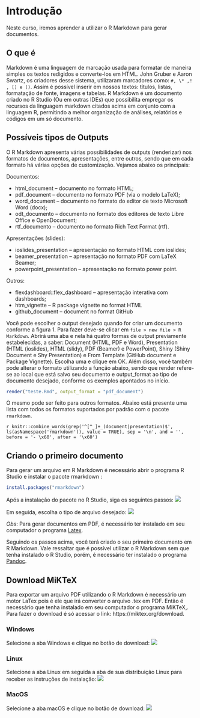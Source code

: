 # Introdução {#intro}
Neste curso, iremos aprender a utilizar o R Markdown para gerar documentos.

## O que é 
Markdown é uma linguagem de marcação usada para formatar de maneira simples os textos redigidos e converte-los em HTML. John Gruber e Aaron Swartz, os criadores desse sistema, utilizaram marcadores como: `#, \* ,! , [] e ()`. Assim é possível inserir em nossos textos: títulos, listas, formatação de fonte, imagens e tabelas.
R Markdown é um documento criado no R Studio (Ou em outras IDEs) que possibilita empregar os recursos da linguagem markdown citados acima em conjunto com a linguagem R, permitindo a melhor organização de análises, relatórios e códigos em um só documento.


## Possíveis tipos de Outputs
O R Markdown apresenta várias possibilidades de outputs (renderizar) nos formatos de documentos, apresentações, entre outros, sendo que em cada formato há várias opções de customização. Vejamos abaixo os principais: 

Documentos:

- html_document – documento no formato HTML;
- pdf_document – documento no formato PDF (via o modelo LaTeX);
- word_document – documento no formato do editor de texto Microsoft Word (docx);
- odt_documento – documento no formato dos editores de texto Libre Office e OpenDocument;
- rtf_documento – documento no formato Rich Text Format (rtf).

Apresentações (slides):

- ioslides_presentation – apresentação no formato HTML com ioslides;
- beamer_presentation – apresentação no formato PDF com LaTeX Beamer;
- powerpoint_presentation – apresentação no formato power point.

Outros:

- flexdashboard::flex_dashboard – apresentação interativa com dashboards;
- htm_vignette – R package vignette no format HTML
- github_document – document no format GitHub

Você pode escolher o output desejado quando for criar um documento conforme a figura 1.  Para fazer deve-se clicar em `file > new file > R Markdown`. Abrirá uma aba e nela há quatro formas de output previamente estabelecidas, a saber: Document (HTML, PDF e Word), Presentation (HTML (ioslides), HTML (slidy), PDF (Beamer) e PowerPoint), Shiny (Shiny Document e Shy Presentation) e From Template (GitHub document e Package Vignette).  Escolha uma e clique em OK. 
Além disso, você também pode alterar o formato utilizando a função abaixo, sendo que render refere-se ao local que está salvo seu documento e output_format ao tipo de documento desejado, conforme os exemplos apontados no início. 

```r
render("teste.Rmd", output_format = "pdf_document")
```

O mesmo pode ser feito para outros formatos. 
Abaixo está presente uma lista com todos os formatos suportados por padrão com o pacote `rmarkdown`.

`r knitr::combine_words(grep('^[^_]+_(document|presentation)$', ls(asNamespace('rmarkdown')), value = TRUE), sep = '\n', and = '', before = '- \x60', after = '\x60')`

## Criando o primeiro documento
Para gerar um arquivo em R Markdown é necessário abrir o programa R Studio e instalar o pacote rmarkdown :
<!--![](img/ins.png)-->
```r
install.packages("rmarkdown")
```

Após a instalação do pacote no R Studio, siga os seguintes passos:
![](img/new.png)

Em seguida, escolha o tipo de arquivo desejado:
![](img/file.png)

*Obs*: Para gerar documentos em PDF, é necessário ter instalado em seu computador o programa [Latex](#download-rmd-e-latex).

Seguindo os passos acima, você terá criado o seu primeiro documento em R Markdown. Vale ressaltar que é possível utilizar o R Markdown sem que tenha instalado o R Studio, porém, é necessário ter instalado o programa [Pandoc](https://pandoc.org).

## Download MiKTeX
Para exportar um arquivo PDF utilizando o R Markdown é necessário um motor LaTex pois é ele que irá converter o arquivo .tex em PDF.
Então é necessário que tenha instalado em seu computador o programa MiKTeX,. Para fazer o download é só acessar o link: https://miktex.org/download.

### Windows
Selecione a aba Windows e clique no botão de download:
![](img/download_windowns_MiKTex.jpg)

### Linux
Selecione a aba Linux em seguida a aba de sua distribuição Linux para receber as instruções de instalação:
![](img/download_linux_MiKTex.jpg)

### MacOS
Selecione a aba macOS e clique no botão de download:
![](img/download_macOS_MiKTex.jpg)
